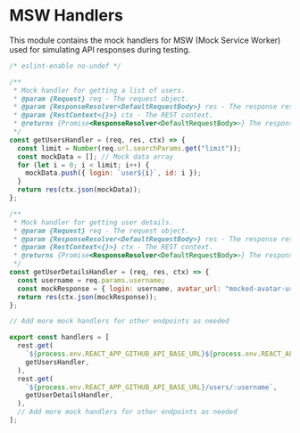 # MSW Handlers

This module contains the mock handlers for MSW (Mock Service Worker) used for simulating API responses during testing.

```jsx
/* eslint-enable no-undef */

/**
 * Mock handler for getting a list of users.
 * @param {Request} req - The request object.
 * @param {ResponseResolver<DefaultRequestBody>} res - The response resolver.
 * @param {RestContext<{}>} ctx - The REST context.
 * @returns {Promise<ResponseResolver<DefaultRequestBody>>} The response resolver.
 */
const getUsersHandler = (req, res, ctx) => {
  const limit = Number(req.url.searchParams.get("limit"));
  const mockData = []; // Mock data array
  for (let i = 0; i < limit; i++) {
    mockData.push({ login: `user${i}`, id: i });
  }
  return res(ctx.json(mockData));
};

/**
 * Mock handler for getting user details.
 * @param {Request} req - The request object.
 * @param {ResponseResolver<DefaultRequestBody>} res - The response resolver.
 * @param {RestContext<{}>} ctx - The REST context.
 * @returns {Promise<ResponseResolver<DefaultRequestBody>>} The response resolver.
 */
const getUserDetailsHandler = (req, res, ctx) => {
  const username = req.params.username;
  const mockResponse = { login: username, avatar_url: "mocked-avatar-url" };
  return res(ctx.json(mockResponse));
};

// Add more mock handlers for other endpoints as needed

export const handlers = [
  rest.get(
    `${process.env.REACT_APP_GITHUB_API_BASE_URL}${process.env.REACT_APP_GITHUB_USERS_QUERY}`,
    getUsersHandler,
  ),
  rest.get(
    `${process.env.REACT_APP_GITHUB_API_BASE_URL}/users/:username`,
    getUserDetailsHandler,
  ),
  // Add more mock handlers for other endpoints as needed
];
